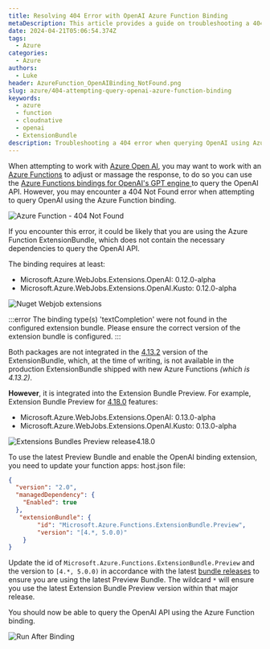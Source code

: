```yaml
---
title: Resolving 404 Error with OpenAI Azure Function Binding
metaDescription: This article provides a guide on troubleshooting a 404 error when querying OpenAI using Azure Function binding in Azure.
date: 2024-04-21T05:06:54.374Z
tags:
  - Azure
categories:
  - Azure
authors:
  - Luke
header: AzureFunction_OpenAIBinding_NotFound.png
slug: azure/404-attempting-query-openai-azure-function-binding
keywords:
  - azure
  - function
  - cloudnative
  - openai
  - ExtensionBundle
description: Troubleshooting a 404 error when querying OpenAI using Azure Function binding in Azure.
---
```


When attempting to work with [Azure Open AI](https://learn.microsoft.com/azure/ai-services/openai/overview?WT.mc_id=AZ-MVP-5004796), you may want to work with an [Azure Functions](https://learn.microsoft.com/azure/azure-functions/functions-overview?pivots=programming-language-csharp&WT.mc_id=AZ-MVP-5004796) to adjust or massage the response, to do so you can use the [Azure Functions bindings for OpenAI's GPT engine
](https://github.com/Azure/azure-functions-openai-extension) to query the OpenAI API. However, you may encounter a 404 Not Found error when attempting to query OpenAI using the Azure Function binding. 

![Azure Function - 404 Not Found](AzureFunction_OpenAIBinding_NotFound.png)

<!-- truncate -->

If you encounter this error, it could be likely that you are using the Azure Function ExtensionBundle, which does not contain the necessary dependencies to query the OpenAI API. 

The binding requires at least:

* Microsoft.Azure.WebJobs.Extensions.OpenAI: 0.12.0-alpha
* Microsoft.Azure.WebJobs.Extensions.OpenAI.Kusto: 0.12.0-alpha

![Nuget Webjob extensions](AzureFunction_OpenAIBinding_NugetPackageRequirements.png)

:::error
The binding type(s) 'textCompletion' were not found in the configured extension bundle. Please ensure the correct version of the extension bundle is configured.
:::

Both packages are not integrated in the [4.13.2](https://github.com/Azure/azure-functions-extension-bundles/releases/tag/4.13.2) version of the ExtensionBundle, which, at the time of writing, is not available in the production ExtensionBundle shipped with new Azure Functions *(which is 4.13.2)*. 

**However**, it is integrated into the Extension Bundle Preview. For example, Extension Bundle Preview for [4.18.0](https://github.com/Azure/azure-functions-extension-bundles/releases/tag/4.18.0-Preview) features:

* Microsoft.Azure.WebJobs.Extensions.OpenAI: 0.13.0-alpha
* Microsoft.Azure.WebJobs.Extensions.OpenAI.Kusto: 0.13.0-alpha

![Extensions Bundles Preview release4.18.0](AzureFunction_OpenAIBinding_ExtensionsBundlePreview4.18.0.png)

To use the latest Preview Bundle and enable the OpenAI binding extension, you need to update your function apps: host.json file:

```json
{
  "version": "2.0",
  "managedDependency": {
    "Enabled": true
  },
   "extensionBundle": {
        "id": "Microsoft.Azure.Functions.ExtensionBundle.Preview",
        "version": "[4.*, 5.0.0)"
    }
}
```

Update the id of `Microsoft.Azure.Functions.ExtensionBundle.Preview` and the version to `[4.*, 5.0.0)` in accordance with the latest [bundle releases](https://github.com/Azure/azure-functions-extension-bundles/releases) to ensure you are using the latest Preview Bundle. The wildcard `*` will ensure you use the latest Extension Bundle Preview version within that major release.

You should now be able to query the OpenAI API using the Azure Function binding.

![Run After Binding](AzureFunction_OpenAIBinding_SuccessRunAfterBindingUpdate.png)
